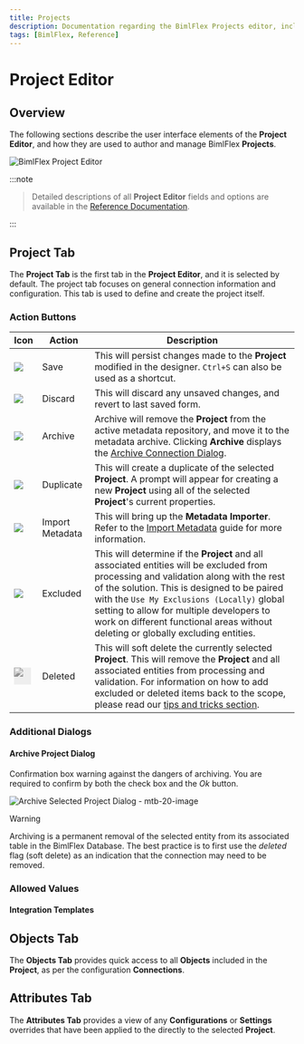 ---
title: Projects
description: Documentation regarding the BimlFlex Projects editor, including editor fields, action buttons, field descriptions, setting options, and overrides.
tags: [BimlFlex, Reference]
---


# Project Editor

<InclHeaderProject />

## Overview

The following sections describe the user interface elements of the **Project Editor**, and how they are used to author and manage BimlFlex **Projects**.

![BimlFlex Project Editor](images/bfx-projects-editor-overview.png "BimlFlex Project Editor")
:::note


> Detailed descriptions of all **Project Editor** fields and options are available in the [Reference Documentation](bimlflex-app-reference-documentation-Projects).

:::


## Project Tab

The **Project Tab** is the first tab in the **Project Editor**, and it is selected by default. The project tab focuses on general connection information and configuration. This tab is used to define and create the project itself.

### Action Buttons

|Icon|Action|Description|
|-|-|-|
|<div class="icon-col m-5"><img src="images/svg-icons/save.svg" /></div>|Save|This will persist changes made to the **Project** modified in the designer. `Ctrl+S` can also be used as a shortcut.|
| <div class="icon-col m-5"><img src="images/svg-icons/discard.svg" /></div> | Discard | This will discard any unsaved changes, and revert to last saved form.|
|<div class="icon-col m-5"><img src="images/svg-icons/archive-delete.svg" /></div>|Archive|Archive will remove the **Project** from the active metadata repository, and move it to the metadata archive. Clicking **Archive** displays the [Archive Connection Dialog](#archive-project-dialog).|
|<div class="icon-col m-5"><img src="images/svg-icons/duplicate-objects.svg" /></div>|Duplicate|This will create a duplicate of the selected **Project**.  A prompt will appear for creating a new **Project** using all of the selected **Project**'s current properties.|
|<div class="icon-col m-5"><img src="images/svg-icons/import-metadata.svg" /></div>|<span class="nowrap-col m-5">Import Metadata</span>|This will bring up the **Metadata Importer**. Refer to the [Import Metadata](bimlflex-concepts-importing-metadata) guide for more information.|
| <div class="icon-col m-5"><img src="images/svg-icons/checkbox-indeterminate.svg" /></div> | Excluded | This will determine if the **Project** and all associated entities will be excluded from processing and validation along with the rest of the solution. This is designed to be paired with the `Use My Exclusions (Locally)` global setting to allow for multiple developers to work on different functional areas without deleting or globally excluding entities. |
|<div class="icon-col m-5" style="width:30px; height:30px;background:#EEE;"><img style="filter: brightness(100%) contrast(95%) grayscale(100%);" src="images/bimlflex-app-action-switch.png" /></div>|Deleted|This will soft delete the currently selected **Project**. This will remove the **Project** and all associated entities from processing and validation. For information on how to add excluded or deleted items back to the scope, please read our [tips and tricks section](xref:bimlflex-tips-and-tricks-overview#restoring-an-excluded-or-deleted-entity).|

### Additional Dialogs

#### Archive Project Dialog

Confirmation box warning against the dangers of archiving.  You are required to confirm by both the check box and the *Ok* button.

![Archive Selected Project Dialog - mtb-20-image](images/bimlflex-app-dialog-archive-object.png "Archive Selected Project Dialog")

>[!WARNING]
> Archiving is a permanent removal of the selected entity from its associated table in the BimlFlex Database. The best practice is to first use the _deleted_ flag (soft delete) as an indication that the connection may need to be removed.

### Allowed Values

#### Integration Templates

<EnumIntegrationTemplate />

## Objects Tab

The **Objects Tab** provides quick access to all **Objects** included in the **Project**, as per the configuration **Connections**.

<TabObjects />

## Attributes Tab

The **Attributes Tab** provides a view of any **Configurations** or **Settings** overrides that have been applied to the directly to the selected **Project**.

<TabAttributes />
